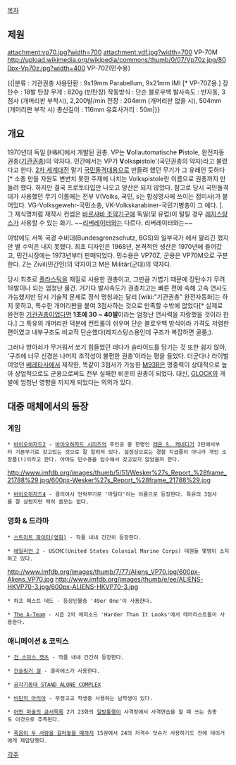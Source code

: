 [[목차]]

== 제원 ==
attachment:vp70.jpg?width=700
attachment:vdf.jpg?width=700
VP-70M 
http://upload.wikimedia.org/wikipedia/commons/thumb/0/07/Vp70z.jpg/800px-Vp70z.jpg?width=400
VP-70Z(민수용)

{{|분류 : 기관권총
사용탄환 : 9x19mm Parabellum, 9x21mm IMI [* VP-70Z용.]
장탄수 : 18발 탄창
무게 : 820g (빈탄창)
작동방식 : 단순 블로우백
발사속도 : 반자동, 3점사 (개머리판 부착시), 2,200발/min
전장 : 204mm (개머리판 없을 시), 504mm (개머리판 부착 시)
총신길이 : 116mm
유효사거리 : 50m|}}

== 개요 ==
1970년대 독일 [H&K]에서 개발된 권총. VP는 '''V'''ollautomatische '''P'''istole, 완전자동권총([[기관권총]])의 약자다. 민간에서는 VP가 '''V'''olks'''p'''istole'(국민권총의 약자)라고 불렸다고 한다. [[2차 세계대전]] 말기 [[국민돌격대]]용으로 만들려 했던 무기가 그 유래인 듯하다[* 소총 만들 자원도 변변치 못한 주제에 나치는 Volkspistole란 이름으로 권총까지 만들려 했다. 하지만 결국 프로토타입만 나오고 양산은 되지 않았다. 참고로 당시 국민돌격대가 사용했던 무기 이름에는 전부 V(Volks, 국민, s는 합성명사에 쓰이는 접미사)가 붙어있다. VG-Volksgewehr-국민소총, VK-Volkskarabiner-국민기병총이 그 예다. ]. 그 제식명처럼 제작시 컨셉은 [[바르샤바 조약기구]]에 독일(및 유럽)이 털릴 경우 [[레지스탕스]]가 사용할 수 있는 화기. ~~[[리버레이터]]와는 다르다. 리버레이터와는~~

이밖에도 서독 국경 수비대(Bundesgrenzschutz, BGS)와 일부국가 에서 팔리긴 했지만 별 수익은 내지 못했다. 최초 디자인은 1968년, 본격적인 생산은 1970년에 들어갔고, 민간시장에는 1973년부터 판매되었다. 민수용은 VP70Z, 군용은 VP70M으로 구분한다. Z는 Zivil(민간인)의 약자이고 M은 Militär(군대)의 약자다.

당시 최초로 [[플라스틱]]을 재질로 사용한 권총이고, 그만큼 가볍기 때문에 장탄수가 무려 18발이나 되는 엄청난 물건. 거기다 발사속도가 권총치고는 빠른 편에 속해 고속 연사도 가능했지만 당시 기술적 문제로 정식 명칭과는 달리 [wiki:"기관권총" 완전자동화]는 하지 못하고, 특수한 개머리판을 붙여 3점사하는 것으로 만족할 수밖에 없었다[* 실제로 완전한 [[기관권총]]이었다면 '''1초에 30 ~ 40발'''이라는 엄청난 연사력을 자랑했을 것이라 한다.] 그 특유의 개머리판 덕분에 컨트롤이 쉬우며 단순 블로우백 방식이라 가격도 저렴한 편이였고 내부구조도 비교적 단순했다(레지스탕스용인데 구조가 복잡하면 골룸;).

그러나 방아쇠가 무거워서 쏘기 힘들었던 데다가 슬라이드를 당기는 것 또한 쉽지 않아, '구조에 너무 신경쓴 나머지 조작성이 불편한 권총'이라는 평을 들었다. 더군다나 라이벌이었던 [[베레타]]사에서 제작한, 똑같이 3점사가 가능한 [[M93R]]은 명중력이 상대적으로 높아 상업적으로도 군용으로써도 전부 실패한 비운의 권총이 되었다. 대신, [[GLOCK]]의 개발에 엄청난 영향을 끼치게 되었다는 의의가 있다.

== 대중 매체에서의 등장 ==
=== 게임 ===
 * [[바이오하자드2]] - [[바이오하자드 시리즈]]의 주인공 중 한명인 [[레온 S. 케네디]]가 2탄에서부터 기본무기로 갖고있는 것으로 잘 알려져 있다. 설정상으로는 경찰 지급품이 아니라 개인 소장품(!)이라고 한다. 아마도 민수용을 입수해서 갖고있지 않았을까 한다.
http://www.imfdb.org/images/thumb/5/51/Wesker%27s_Report_%28frame_21788%29.jpg/600px-Wesker%27s_Report_%28frame_21788%29.jpg

 * [[바이오하자드4]] - 클리어시 언락무기로 '마틸다'라는 이름으로 등장한다. 특유의 3점사를 잘 살렸지만 딱히 쓸모는 없다.

=== 영화 & 드라마 ===
 * [[스트리트 파이터(영화)]] - 작품 내내 간간히 등장한다.

 * [[에일리언 2]] - USCMC(United States Colonial Marine Corps) 대원들 몇명이 소지하고 있다.
http://www.imfdb.org/images/thumb/7/77/Aliens_VP70.jpg/600px-Aliens_VP70.jpg
http://www.imfdb.org/images/thumb/e/ee/ALIENS-HKVP70-3.jpg/600px-ALIENS-HKVP70-3.jpg

 * 하프 패스트 데드 - 등장인물중 '49er One'이 사용한다.

 * [[The A-Team]] - 시즌 2의 에피소드 'Harder Than It Looks'에서 테러리스트들이 사용한다.

=== 애니메이션 & 코믹스 ===
 * [[건 스미스 캣츠]] - 작품 내내 간간히 등장한다.

 * [[건슬링거 걸]] - 클라에스가 사용한다.

 * [[공각기동대 STAND ALONE COMPLEX]]

 * [[비탄의 아리아]] - 무정고교 학생중 사용하는 남학생이 있다.

 * [[어떤 마술의 금서목록]] 2기 23화의 [[일방통행]]이 사격장에서 사격연습을 할 때 쓰는 권총도 이것으로 추측된다.

 * [[죽음이 두 사람을 갈라놓을 때까지]] 15권에서 24의 저격수 앗슈가 사용하기도 전에 데이거에게 제압당했다.


[[각주]]
